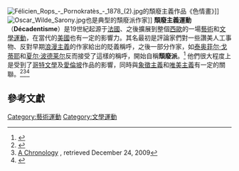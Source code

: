 [[Image:Félicien_Rops_-_Pornokratès_-_1878_(2).jpg|thumb]]的頹廢主義作品《色情畫》]]
[[File:Oscar_Wilde_Sarony.jpg|thumb]]也是典型的頹廢派作家]]
'''頹廢主義運動'''（'''Décadentisme'''）是19世紀起源于[[法國|法國]]、之後擴展到整個[[西歐|西歐]]的一場[[藝術運動|藝術]]和[[文學流派列表|文學運動]]，在當代的[[美國|美國]]也有一定的影響力。其名最初是評論家們對一些讚美人工事物、反對早期[[浪漫主義|浪漫主義]]的作家給出的貶義稱呼，之後一部分作家，如[[泰奥菲尔·戈蒂耶|泰奥菲尔·戈蒂耶]]和[[夏尔·波德莱尔|夏尔·波德莱尔]]反而接受了這樣的稱呼，開始自稱'''頹廢派'''。<ref name="Drowninginlimbo">{{cite book|author=Remy de Gourmont|title=An anthology of French symbolist & decadent writing|url=http://books.google.co.uk/books?isbn=0947757813|accessdate=15 April 2014|year=1994|publisher=Atlas Press|isbn=0947757813|page=12}}</ref> 他們很大程度上是受到了[[哥特文學|哥特文學]]及[[愛倫坡|愛倫坡]]作品的影響，同時與[[象征主义文學|象徵主義]]和[[唯美主義|唯美主義]]有一定的關聯。<ref name="Stephan1974">{{cite book|author=Philip Stephan|title=Paul Verlaine and the Decadence, 1882-90|url=http://books.google.com/books?id=hRoNAQAAIAAJ&pg=PA165|accessdate=16 April 2012|year=1974|publisher=Manchester University Press ND|isbn=978-0-7190-0562-6|page=165|archive-date=2020-06-07|archive-url=https://web.archive.org/web/20200607023206/https://books.google.com/books?id=hRoNAQAAIAAJ&pg=PA165|dead-url=no}}</ref><ref>[http://www.bc.edu/bc_org/avp/cas/fnart/symbolist/texts/decadence_chronology.html A Chronology] {{Wayback|url=http://www.bc.edu/bc_org/avp/cas/fnart/symbolist/texts/decadence_chronology.html |date=20180606155745 }}, retrieved December 24, 2009</ref><ref name="Weir1995">{{cite book|author=David Weir|title=Decadence and the Making of Modernism|url=http://books.google.com/books?id=WOb26cxGBfMC&pg=PA16|accessdate=16 April 2012|year=1995|publisher=Univ of Massachusetts Press|isbn=978-0-87023-992-2|page=16|archive-date=2021-04-17|archive-url=https://web.archive.org/web/20210417042304/https://books.google.com/books?id=WOb26cxGBfMC&pg=PA16|dead-url=no}}</ref>

== 參考文獻==
{{reflist}}
{{西方艺术运动}}
{{DEFAULTSORT:Decadent Movement}}
[[Category:藝術運動|Category:藝術運動]]
[[Category:文學運動|Category:文學運動]]